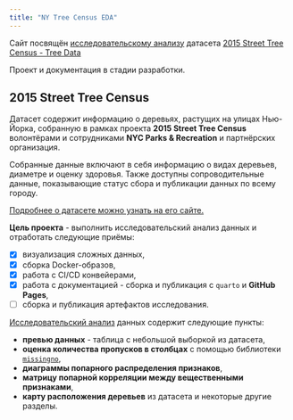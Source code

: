 ```yaml
---
title: "NY Tree Census EDA"
---
```


Сайт посвящён [исследовательскому анализу](eda.qmd) датасета
[2015 Street Tree Census - Tree Data](https://data.cityofnewyork.us/Environment/2015-Street-Tree-Census-Tree-Data/uvpi-gqnh/about_data)

::: {.callout-caution}
Проект и документация в стадии разработки.
:::

## 2015 Street Tree Census

Датасет содержит информацию о деревьях, растущих на улицах Нью-Йорка, собранную
в рамках проекта **2015 Street Tree Census** волонтёрами и сотрудниками
**NYC Parks & Recreation** и партнёрских организация.

Собранные данные включают в себя информацию о видах деревьев, диаметре и оценку
здоровья. Также доступны сопроводительные данные, показывающие статус сбора и
публикации данных по всему городу.

[Подробнее о датасете можно узнать на его сайте.](https://data.cityofnewyork.us/Environment/2015-Street-Tree-Census-Tree-Data/uvpi-gqnh/about_data)

**Цель проекта** - выполнить исследовательский анализ данных и отработать
следующие приёмы:

- [x] визуализация сложных данных,
- [x] сборка Docker-образов,
- [x] работа с CI/CD конвейерами,
- [x] работа с документацией - сборка и публикация с `quarto` и **GitHub Pages**,
- [ ] сборка и публикация артефактов исследования.

[Исследовательский анализ](eda.qmd) данных содержит следующие пункты:

- **превью данных** - таблица с небольшой выборкой из датасета,
- **оценка количества пропусков в столбцах** с помощью библиотеки
  [`missingno`](https://github.com/ResidentMario/missingno),
- **диаграммы попарного распределения признаков**,
- **матрицу попарной корреляции между вещественными признаками**,
- **карту расположения деревьев** из датасета и некоторые другие разделы.
